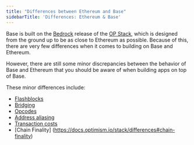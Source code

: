 ```yaml
---
title: "Differences between Ethereum and Base"
sidebarTitle: 'Differences: Ethereum & Base'
---
```


Base is built on the [Bedrock](https://docs.optimism.io/stack/getting-started#the-op-stack-today) release of the [OP Stack](https://docs.optimism.io/), which is designed from the ground up to be as close to Ethereum as possible. Because of this, there are very few differences when it comes to building on Base and Ethereum.

However, there are still some minor discrepancies between the behavior of Base and Ethereum that you should be aware of when building apps on top of Base.

These minor differences include:

- [Flashblocks](https://docs.base.org/base-chain/flashblocks/apps)
- [Bridging](https://docs.optimism.io/stack/differences#bridging)
- [Opcodes](https://docs.optimism.io/stack/differences#opcodes)
- [Address aliasing](https://docs.optimism.io/stack/differences#address-aliasing)
- [Transaction costs](https://docs.optimism.io/stack/differences#transaction-fees)
- [Chain Finality] (https://docs.optimism.io/stack/differences#chain-finality)
